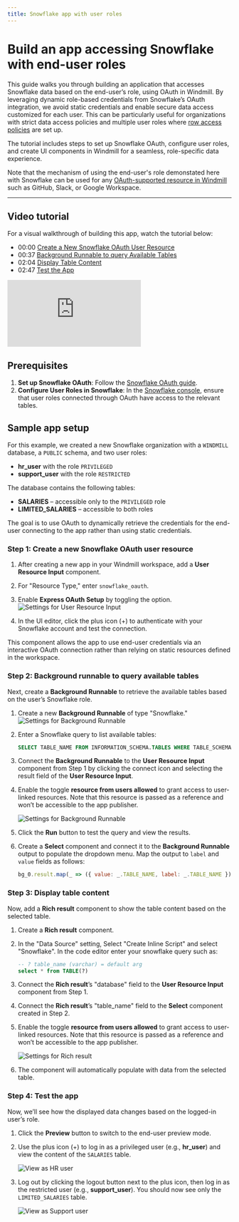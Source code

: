 ```yaml
---
title: Snowflake app with user roles
---
```



# Build an app accessing Snowflake with end-user roles

This guide walks you through building an application that accesses Snowflake data based on the end-user’s role, using OAuth in Windmill. By leveraging dynamic role-based credentials from Snowflake’s OAuth integration, we avoid static credentials and enable secure data access customized for each user. This can be particularly useful for organizations with strict data access policies and multiple user roles where [row access policies](https://docs.snowflake.com/en/user-guide/security-row-intro) are set up.

The tutorial includes steps to set up Snowflake OAuth, configure user roles, and create UI components in Windmill for a seamless, role-specific data experience.

Note that the mechanism of using the end-user's role demonstated here with Snowflake can be used for any [OAuth-supported resource in Windmill](../../2_setup_oauth/index.mdx#oauth) such as GitHub, Slack, or Google Workspace.

<div className="grid grid-cols-2 gap-6 mb-4">
	<DocCard
		title="Resources and resource types"
		description="Resources are structured configurations and connections to third-party systems, with Resource types defining the schema for each Resource."
		href="/docs/core_concepts/resources_and_types"
	/>
	<DocCard
		title="Snowflake OAuth"
		description="Setup a Snowflake OAuth connection"
		href="/docs/misc/setup_oauth#snowflake"
		target="_blank"
	/>
</div>

---

## Video tutorial

For a visual walkthrough of building this app, watch the tutorial below:

- 00:00 [Create a New Snowflake OAuth User Resource](https://www.youtube.com/watch?v=9r17_ABP4Xk&t=0s)
- 00:37 [Background Runnable to query Available Tables](https://www.youtube.com/watch?v=9r17_ABP4Xk&t=21s)
- 02:04 [Display Table Content](https://www.youtube.com/watch?v=9r17_ABP4Xk&t=83s)
- 02:47 [Test the App](https://www.youtube.com/watch?v=9r17_ABP4Xk&t=147s)

<iframe
    style={{ aspectRatio: '16/9' }}
    src="https://www.youtube.com/embed/9r17_ABP4Xk"
    title="Small tutorial on how to build a Windmill App that uses Snowflake as a data source with OAuth roles and permissions"
    frameBorder="0"
    allow="accelerometer; autoplay; clipboard-write; encrypted-media; gyroscope; picture-in-picture; web-share"
    allowFullScreen
    className="border-2 rounded-lg object-cover w-full dark:border-gray-800"
></iframe>

## Prerequisites

1. **Set up Snowflake OAuth**: Follow the [Snowflake OAuth guide](../../2_setup_oauth/index.mdx#snowflake).
2. **Configure User Roles in Snowflake**: In the [Snowflake console](https://app.snowflake.com/), ensure that user roles connected through OAuth have access to the relevant tables.

## Sample app setup

For this example, we created a new Snowflake organization with a `WINDMILL` database, a `PUBLIC` schema, and two user roles:

- **hr_user** with the role `PRIVILEGED`
- **support_user** with the role `RESTRICTED`

The database contains the following tables:
- **SALARIES** – accessible only to the `PRIVILEGED` role
- **LIMITED_SALARIES** – accessible to both roles

The goal is to use OAuth to dynamically retrieve the credentials for the end-user connecting to the app rather than using static credentials.

### Step 1: Create a new Snowflake OAuth user resource

1. After creating a new app in your Windmill workspace, add a **User Resource Input** component.
2. For "Resource Type," enter `snowflake_oauth`.
3. Enable **Express OAuth Setup** by toggling the option.
   ![Settings for User Resource Input](./user_resource_input.png)

4. In the UI editor, click the plus icon (+) to authenticate with your Snowflake account and test the connection.

This component allows the app to use end-user credentials via an interactive OAuth connection rather than relying on static resources defined in the workspace.

### Step 2: Background runnable to query available tables

Next, create a **Background Runnable** to retrieve the available tables based on the user’s Snowflake role.

1. Create a new **Background Runnable** of type "Snowflake."
   ![Settings for Background Runnable](./background_runnable_1.png)

2. Enter a Snowflake query to list available tables:

   ```sql
   SELECT TABLE_NAME FROM INFORMATION_SCHEMA.TABLES WHERE TABLE_SCHEMA = 'PUBLIC';
   ```

3. Connect the **Background Runnable** to the **User Resource Input** component from Step 1 by clicking the connect icon and selecting the result field of the **User Resource Input**.

4. Enable the toggle **resource from users allowed** to grant access to user-linked resources. Note that this resource is passed as a reference and won’t be accessible to the app publisher.

   ![Settings for Background Runnable](./background_runnable_2.png)

5. Click the **Run** button to test the query and view the results.

6. Create a **Select** component and connect it to the **Background Runnable** output to populate the dropdown menu. Map the output to `label` and `value` fields as follows:

   ```js
   bg_0.result.map(_ => ({ value: _.TABLE_NAME, label: _.TABLE_NAME }))
   ```

### Step 3: Display table content

Now, add a **Rich result** component to show the table content based on the selected table.

1. Create a **Rich result** component.
2. In the "Data Source" setting, Select "Create Inline Script" and select "Snowflake". In the code editor enter your snowflake query such as:
   ```sql
   -- ? table_name (varchar) = default arg
   select * from TABLE(?)
   ```
2. Connect the **Rich result**’s "database" field to the **User Resource Input** component from Step 1.
3. Connect the **Rich result**’s "table_name" field to the **Select** component created in Step 2.
4. Enable the toggle **resource from users allowed** to grant access to user-linked resources. Note that this resource is passed as a reference and won’t be accessible to the app publisher.

   ![Settings for Rich result](./rich_result.png)

4. The component will automatically populate with data from the selected table.

### Step 4: Test the app

Now, we’ll see how the displayed data changes based on the logged-in user’s role.

1. Click the **Preview** button to switch to the end-user preview mode.
2. Use the plus icon (+) to log in as a privileged user (e.g., **hr_user**) and view the content of the `SALARIES` table.

   ![View as HR user](./hr_view.png)

3. Log out by clicking the logout button next to the plus icon, then log in as the restricted user (e.g., **support_user**). You should now see only the `LIMITED_SALARIES` table.

   ![View as Support user](./support_view.png)

